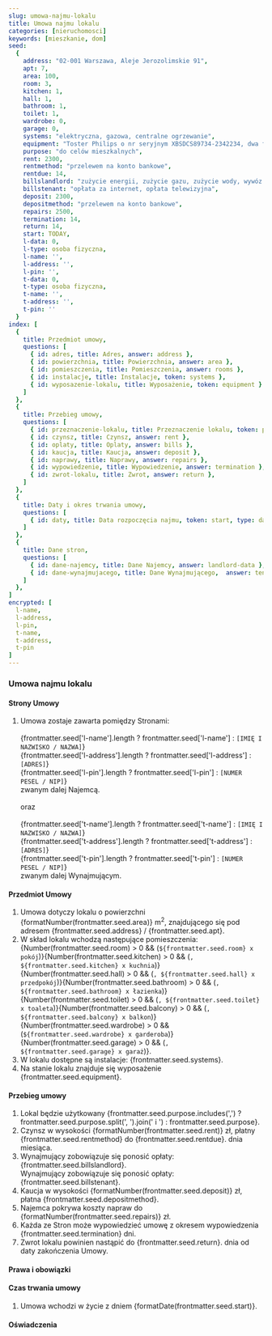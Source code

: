 ```yaml
---
slug: umowa-najmu-lokalu
title: Umowa najmu lokalu
categories: [nieruchomosci]
keywords: [mieszkanie, dom]
seed:
  {
    address: "02-001 Warszawa, Aleje Jerozolimskie 91",
    apt: 7,
    area: 100,
    room: 3,
    kitchen: 1,
    hall: 1,
    bathroom: 1,
    toilet: 1,
    wardrobe: 0,
    garage: 0,
    systems: "elektryczna, gazowa, centralne ogrzewanie",
    equipment: "Toster Philips o nr seryjnym XBSDCS89734-2342234, dwa fotele, kanapa",
    purpose: "do celów mieszkalnych",
    rent: 2300,
    rentmethod: "przelewem na konto bankowe",
    rentdue: 14,
    billslandlord: "zużycie energii, zużycie gazu, zużycie wody, wywóz śmieci",
    billstenant: "opłata za internet, opłata telewizyjna",
    deposit: 2300,
    depositmethod: "przelewem na konto bankowe",
    repairs: 2500,
    termination: 14,
    return: 14,
    start: TODAY,
    l-data: 0,
    l-type: osoba fizyczna,
    l-name: '',
    l-address: '',
    l-pin: '',
    t-data: 0,
    t-type: osoba fizyczna,
    t-name: '',
    t-address: '',
    t-pin: ''
  }
index: [
  {
    title: Przedmiot umowy, 
    questions: [
      { id: adres, title: Adres, answer: address }, 
      { id: powierzchnia, title: Powierzchnia, answer: area }, 
      { id: pomieszczenia, title: Pomieszczenia, answer: rooms }, 
      { id: instalacje, title: Instalacje, token: systems }, 
      { id: wyposazenie-lokalu, title: Wyposażenie, token: equipment }
    ]
  },
  {
    title: Przebieg umowy, 
    questions: [
      { id: przeznaczenie-lokalu, title: Przeznaczenie lokalu, token: purpose },
      { id: czynsz, title: Czynsz, answer: rent }, 
      { id: oplaty, title: Oplaty, answer: bills }, 
      { id: kaucja, title: Kaucja, answer: deposit },
      { id: naprawy, title: Naprawy, answer: repairs }, 
      { id: wypowiedzenie, title: Wypowiedzenie, answer: termination }, 
      { id: zwrot-lokalu, title: Zwrot, answer: return },      
    ]
  },  
  {
    title: Daty i okres trwania umowy,
    questions: [
      { id: daty, title: Data rozpoczęcia najmu, token: start, type: date },
    ]
  },
  {
    title: Dane stron,
    questions: [
      { id: dane-najemcy, title: Dane Najemcy, answer: landlord-data },
      { id: dane-wynajmujacego, title: Dane Wynajmującego,  answer: tenant-data },      
    ]
  },
]
encrypted: [
  l-name,
  l-address,
  l-pin,
  t-name,
  t-address,
  t-pin
]
---
```


### Umowa najmu lokalu

#### Strony Umowy

1. Umowa zostaje zawarta pomiędzy Stronami:
    <br /><br />
    {frontmatter.seed['l-name'].length ? frontmatter.seed['l-name'] : `[IMIĘ I NAZWISKO / NAZWA]`}
    <br />
    {frontmatter.seed['l-address'].length ? frontmatter.seed['l-address'] : `[ADRES]`}
    <br />
    {frontmatter.seed['l-pin'].length ? frontmatter.seed['l-pin'] : `[NUMER PESEL / NIP]`}
    <br />
    zwanym dalej Najemcą.
    <br /><br />
    oraz
    <br /><br />
    {frontmatter.seed['t-name'].length ? frontmatter.seed['t-name'] : `[IMIĘ I NAZWISKO / NAZWA]`}
    <br />
    {frontmatter.seed['t-address'].length ? frontmatter.seed['t-address'] : `[ADRES]`}
    <br />
    {frontmatter.seed['t-pin'].length ? frontmatter.seed['t-pin'] : `[NUMER PESEL / NIP]`}
    <br />
    zwanym dalej Wynajmującym.

#### Przedmiot Umowy

  1. Umowa dotyczy lokalu o powierzchni {formatNumber(frontmatter.seed.area)} m<sup>2</sup>, znajdującego się pod adresem {frontmatter.seed.address} / {frontmatter.seed.apt}.
  1. W skład lokalu wchodzą następujące pomieszczenia: {Number(frontmatter.seed.room) > 0 && (`${frontmatter.seed.room} x pokój`)}{Number(frontmatter.seed.kitchen) > 0 && (`, ${frontmatter.seed.kitchen} x kuchnia`)}{Number(frontmatter.seed.hall) > 0 && (`, ${frontmatter.seed.hall} x przedpokój`)}{Number(frontmatter.seed.bathroom) > 0 && (`, ${frontmatter.seed.bathroom} x łazienka`)}{Number(frontmatter.seed.toilet) > 0 && (`, ${frontmatter.seed.toilet} x toaleta`)}{Number(frontmatter.seed.balcony) > 0 && (`, ${frontmatter.seed.balcony} x balkon`)}{Number(frontmatter.seed.wardrobe) > 0 && (`${frontmatter.seed.wardrobe} x garderoba`)}{Number(frontmatter.seed.garage) > 0 && (`, ${frontmatter.seed.garage} x garaż`)}.
  1. W lokalu dostępne są instalacje: {frontmatter.seed.systems}.
  1. Na stanie lokalu znajduje się wyposażenie {frontmatter.seed.equipment}.

#### Przebieg umowy
   
  1. Lokal będzie użytkowany {frontmatter.seed.purpose.includes(',') ? frontmatter.seed.purpose.split(', ').join(' i ') : frontmatter.seed.purpose}.
  1. Czynsz w wysokości {formatNumber(frontmatter.seed.rent)} zł, płatny {frontmatter.seed.rentmethod} do {frontmatter.seed.rentdue}. dnia miesiąca.      
  1. Wynajmujący zobowiązuje się ponosić opłaty: {frontmatter.seed.billslandlord}.<br/>
    Wynajmujący zobowiązuje się ponosić opłaty: {frontmatter.seed.billstenant}.
  1. Kaucja w wysokości {formatNumber(frontmatter.seed.deposit)} zł, płatna {frontmatter.seed.depositmethod}.
  1. Najemca pokrywa koszty napraw do {formatNumber(frontmatter.seed.repairs)} zł.      
  1. Każda ze Stron może wypowiedzieć umowę z okresem wypowiedzenia {frontmatter.seed.termination} dni.
  1. Zwrot lokalu powinien nastąpić do {frontmatter.seed.return}. dnia od daty zakończenia Umowy.

#### Prawa i obowiązki

#### Czas trwania umowy
  1. Umowa wchodzi w życie z dniem {formatDate(frontmatter.seed.start)}.

#### Oświadczenia
